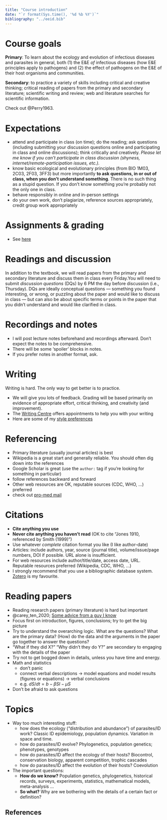 ```yaml
---
title: "Course introduction"
date: "`r format(Sys.time(), '%d %b %Y')`"
bibliography: "../eeid.bib"
---
```


# Course goals

**Primary**: To learn about the ecology and evolution of infectious
diseases and parasites in general, both (1) the E&E *of* infectious
diseases (how E&E principles apply to pathogens) and (2) the effect of
pathogens on the E&E of their host organisms and communities.

**Secondary**: to practice a variety of skills including critical 
and creative thinking; critical reading of papers from the
primary and secondary literature; scientific writing and review; web and
literature searches for scientific information.

Check out @Perry1963.

# Expectations

- attend and participate in class (on time); do the reading; ask questions
(including submitting your discussion questions online and
participating in class and online discussions); think critically and
creatively. *Please let me know if you can't participate in class discussion (shyness, internet/remote-participation issues, etc.).*
- know basic ecological and evolutionary principles (from BIO 1M03, 2C03,
2F03, 3FF3) but more importantly **to ask questions, in or out of
class, when you don't understand something**. There is no such thing
as a stupid question. If you don't know something you're
probably not the only one in class.
- behave responsibly in online and in-person settings
- do your own work, don't plagiarize, reference sources appropriately, credit group work appropriately

# Assignments & grading

- See [here](../assignments.html)

# Readings and discussion

In addition to the textbook, we will read papers from the primary and
secondary literature and discuss them in class every Friday.You will need to submit *discussion questions* (DQs) by 6 PM the day before discussion (i.e., Thursday). DQs are ideally conceptual questions --- something you found interesting, or wrong, or puzzling about the paper and would like to discuss in class
--- but can also be about specific terms or points in the paper that you
didn't understand and would like clarified in class.

# Recordings and notes

- I will post lecture notes beforehand and recordings afterward. Don't expect the notes to be comprehensive.
- There will be some 'spoiler' blocks in notes.
- If you prefer notes in another format, ask.

# Writing

Writing is hard. The only way to get better is to practice.

- We will give you lots of feedback. Grading will be based primarily on evidence of appropriate effort, critical thinking, and creativity (and improvement).
- The [Writing Centre](https://studentsuccess.mcmaster.ca/academic-skills/writing-support/) offers appointments to help you with your writing
- Here are some of my [style preferences](https://github.com/bbolker/bbmisc/blob/master/peeves.md)

# Referencing

- Primary literature (usually journal articles) is best
- Wikipedia is a great start and generally reliable. You should often dig down into the references
- Google Scholar is great (use the `author:` tag if you're looking for something in particular)
- follow references backward and forward
- Other web resources are OK, reputable sources (CDC, WHO, ...) preferred
- check out [pro-med mail](https://promedmail.org/)

# Citations

- **Cite anything you use**
- **Never cite anything you haven't read** (OK to cite "Jones 1910, referenced by Smith (1999)")
- Use whatever *complete* citation format you like (I like author-date)
- Articles: include authors, year, source (journal title), volume/issue/page numbers, DOI if possible. URL alone is insufficient.
- For web resources include author/title/date, access date, URL. Reputable resources preferred (Wikipedia, CDC, WHO, ...)
- I strongly recommend that you use a bibliographic database system. [Zotero](https://www.zotero.org/) is my favourite.

# Reading papers

- Reading research papers (primary literature) is hard but important
- @carey_ten_2020; [Some advice from a guy I know](https://teelabiisc.wordpress.com/how-to-read-research-papers/)
- Focus first on introduction, figures, conclusions; try to get the big picture
- Try to understand the overarching logic. What are the questions? What are the primary data? (How) do the data and the arguments in the paper go together to answer the questions?
- "What if they did X?" "Why didn't they do Y?" are secondary to engaging with the details of the paper
- Try not to get bogged down in details, unless you have time and energy.
- Math and statistics
   - don't panic
   - connect verbal descriptions → model equations and model results (figures or equations) → verbal conclusions
   - e.g. $dS/dt = b -\beta S I - \mu S$
- Don't be afraid to ask questions

# Topics

- Way too much interesting stuff:
   - how does the ecology ("distribution and abundance") of parasites/ID work? Classic ID epidemiology, population dynamics. Variation in space and time.
   - how do parasites/ID evolve? Phylogenetics, population genetics; phenotypes, genotypes
   - how do parasites/ID affect the ecology of their hosts? Biocontrol, conservation biology, apparent competition, trophic cascades
   - how do parasites/ID affect the evolution of their hosts? Coevolution
- The important questions:
   - **How do we know?** Population genetics, phylogenetics, historical records, surveys, experiments, statistics, mathematical models, meta-analysis ...
   - **So what?** Why are we bothering with the details of a certain fact or definition?

## References
